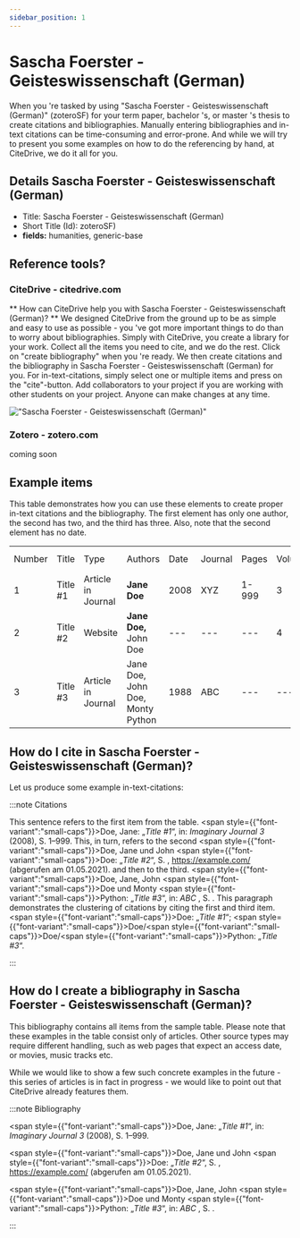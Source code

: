 ```yaml
---
sidebar_position: 1
---
```


# Sascha Foerster - Geisteswissenschaft (German)

When you 're tasked by using "Sascha Foerster - Geisteswissenschaft (German)" (zoteroSF) for your term paper, bachelor 's, or master 's thesis to create citations and bibliographies.
Manually entering bibliographies and in-text citations can be time-consuming and error-prone. And while we will try to present you some examples on how to do the referencing by hand, at CiteDrive, we do it all for you.

## Details  Sascha Foerster - Geisteswissenschaft (German)
* Title: Sascha Foerster - Geisteswissenschaft (German)
* Short Title (Id): zoteroSF)
* **fields:** humanities, generic-base

## Reference tools?
### CiteDrive - citedrive.com
** How can CiteDrive help you with Sascha Foerster - Geisteswissenschaft (German)? **
We designed CiteDrive from the ground up to be as simple and easy to use as possible - you 've got more important things to do than to worry about bibliographies. Simply with CiteDrive, you create a library for your work. Collect all the items you need to cite, and we do the rest. Click on "create bibliography" when you 're ready. We then create citations and the bibliography in Sascha Foerster - Geisteswissenschaft (German) for you. For in-text-citations, simply select one or multiple items and press on the "cite"-button. Add collaborators to your project if you are working with other students on your project. Anyone can make changes at any time.


!["Sascha Foerster - Geisteswissenschaft (German)"](images/sascha-foerster--geisteswissenschaft-german.svg "Choose Sascha Foerster - Geisteswissenschaft (German) in the CiteDrive App")

### Zotero - zotero.com

coming soon

## Example items

This table demonstrates how you can use these elements to create proper in-text citations and the bibliography. The first element has only one author, the second has two, and the third has three. Also, note that the second element has no date.


<table>
  <tr>
   <td>Number
   </td>
   <td>Title
   </td>
   <td>Type
   </td>
   <td>Authors
   </td>
   <td>Date
   </td>
   <td>Journal
   </td>
   <td>Pages
   </td>
   <td>Volume
   </td>
   <td>Issue
   </td>
   <td>Access Date
   </td>
  </tr>
  <tr>
   <td>1
   </td>
   <td>Title #1
   </td>
   <td>Article in Journal
   </td>
   <td><strong>Jane Doe</strong>
   </td>
   <td>2008
   </td>
   <td>XYZ
   </td>
   <td>1-999
   </td>
   <td>3
   </td>
   <td>2
   </td>
   <td>--
   </td>
  </tr>
  <tr>
   <td>
2
   </td>
   <td>Title #2
   </td>
   <td>Website
   </td>
   <td><strong>Jane Doe, </strong>John Doe
   </td>
   <td>---
   </td>
   <td>---
   </td>
   <td>---
   </td>
   <td>4
   </td>
   <td>---
   </td>
   <td>2020-05-01
   </td>
  </tr>
  <tr>
   <td>3
   </td>
   <td>Title #3
   </td>
   <td>Article in Journal
   </td>
   <td>Jane Doe, John Doe, Monty Python
   </td>
   <td>1988
   </td>
   <td>ABC
   </td>
   <td>---
   </td>
   <td>---
   </td>
   <td>16
   </td>
   <td>---
   </td>
  </tr>
</table>



## How do I cite in  Sascha Foerster - Geisteswissenschaft (German)?

Let us produce some example in-text-citations:

:::note Citations


This sentence refers to the first item from the table. <span style={{"font-variant":"small-caps"}}>Doe</span>, Jane: „<i>Title #1</i>“, in: <i>Imaginary Journal</i> <i>3</i> (2008), S. 1–999. This, in turn, refers to the second <span style={{"font-variant":"small-caps"}}>Doe</span>, Jane und John  <span style={{"font-variant":"small-caps"}}>Doe</span>: „<i>Title #2</i>“, S. , https://example.com/ (abgerufen am 01.05.2021).
and then to the third.  <span style={{"font-variant":"small-caps"}}>Doe</span>, Jane, John <span style={{"font-variant":"small-caps"}}>Doe</span> und Monty <span style={{"font-variant":"small-caps"}}>Python</span>: „<i>Title #3</i>“, in: <i>ABC</i> , S. .
This paragraph demonstrates the clustering of citations by citing the first and third item. <span style={{"font-variant":"small-caps"}}>Doe</span>: „<i>Title #1</i>“; <span style={{"font-variant":"small-caps"}}>Doe</span>/<span style={{"font-variant":"small-caps"}}>Doe</span>/<span style={{"font-variant":"small-caps"}}>Python</span>: „<i>Title #3</i>“.

:::

## How do I create a bibliography in Sascha Foerster - Geisteswissenschaft (German)?

This bibliography contains all items from the sample table. Please note that these examples in the table consist only of articles. Other source types may require different handling, such as web pages that expect an access date, or movies, music tracks etc.

While we would like to show a few such concrete examples in the future - this series of articles is in fact in progress - we would like to point out that CiteDrive already features them.

:::note Bibliography

<span style={{"font-variant":"small-caps"}}>Doe</span>, Jane: „<i>Title #1</i>“, in: <i>Imaginary Journal</i> <i>3</i> (2008), S. 1–999.

<span style={{"font-variant":"small-caps"}}>Doe</span>, Jane und John  <span style={{"font-variant":"small-caps"}}>Doe</span>: „<i>Title #2</i>“, S. , https://example.com/ (abgerufen am 01.05.2021).

<span style={{"font-variant":"small-caps"}}>Doe</span>, Jane, John <span style={{"font-variant":"small-caps"}}>Doe</span> und Monty <span style={{"font-variant":"small-caps"}}>Python</span>: „<i>Title #3</i>“, in: <i>ABC</i> , S. .



:::


        